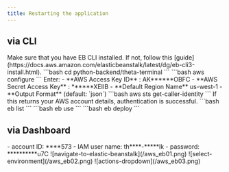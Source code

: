```yaml
---
title: Restarting the application
---
```

## via CLI
<Note title="Note">
  Make sure that you have EB CLI installed. If not, follow this [guide](https://docs.aws.amazon.com/elasticbeanstalk/latest/dg/eb-cli3-install.html).
</Note>



<Stepper>
  <StepperItem title="Step 1: Navigate to the python backend directory">
    ```bash
    cd python-backend/theta-terminal
    ```
  </StepperItem>
  <StepperItem title="Step 2: Authenticate with AWS">
    ```bash
    aws configure
    ```
  Enter:
  - **AWS Access Key ID** : AK******OBFC
  - **AWS Secret Access Key** : ******XEIIB
  - **Default Region Name** us-west-1
  - **Output Format** (default: `json`)

  </StepperItem>
  <StepperItem title="Step 3: Verify Authentication">
    ```bash
    aws sts get-caller-identity
    ```
    <Note title="Note">
      If this returns your AWS account details, authentication is successful.
    </Note>
  </StepperItem>
  <StepperItem title="Step 4: List available environments then link to the correct environment">
    ```bash
    eb list
    ```
    ```bash
    eb use <your-env>
    ```
  </StepperItem>
  <StepperItem title="Step 5: Redeploy the application">
    ```bash
    eb deploy
    ```
  </StepperItem>
</Stepper>

## via Dashboard

<Stepper>
  <StepperItem title="Step 1: Login to AWS">
    - account ID: ****573
    - IAM user name: th****-*****lk
    - password: **********u7C
  </StepperItem>
  <StepperItem title="Step 2: Navigate to Elastic Beanstalk">
   ![navigate-to-elastic-beanstalk](/aws_eb01.png)
  </StepperItem>
  <StepperItem title="Step 3: Select the environment">
    ![select-environment](/aws_eb02.png)
  </StepperItem>
  <StepperItem title="Step 4: Click actions dropdown, then Restart app server">
    ![actions-dropdown](/aws_eb03.png)
  </StepperItem>
</Stepper>
